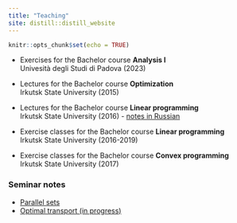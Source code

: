 ```yaml
---
title: "Teaching"
site: distill::distill_website
---
```


```r
knitr::opts_chunk$set(echo = TRUE)
```

- Exercises for the Bachelor course **Analysis I**\
Univesità degli Studi di Padova (2023)

- Lectures for the Bachelor course **Optimization**\
Irkutsk State University (2015)

- Lectures for the Bachelor course **Linear programming**\
Irkutsk State University (2016) - [notes in Russian](./files/mos.pdf)

- Exercise classes for the Bachelor course **Linear programming**\
Irkutsk State University (2016-2019)

- Exercise classes for the Bachelor course **Convex programming**\
Irkutsk State University (2017)

### Seminar notes
- [Parallel sets](./files/parallel.pdf)
- [Optimal transport (in progress)](./files/wasserestein_short.pdf)